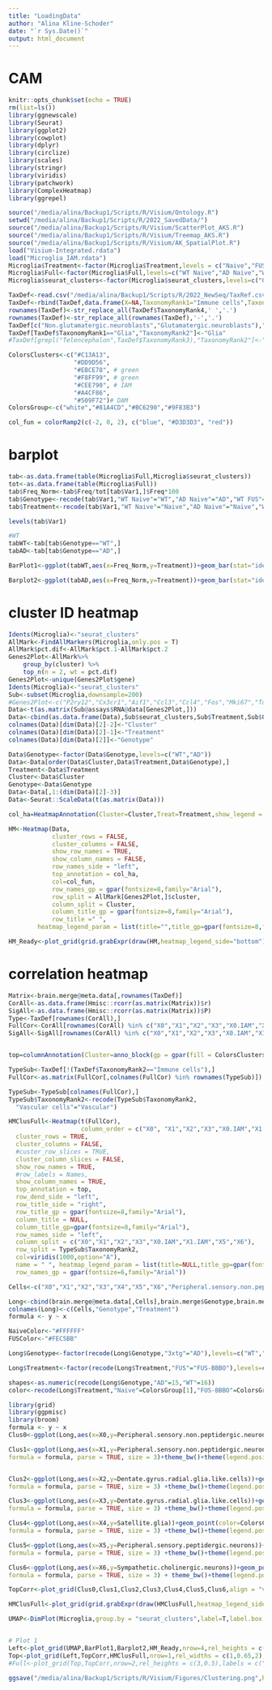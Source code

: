 ```yaml
---
title: "LoadingData"
author: "Alina Kline-Schoder"
date: "`r Sys.Date()`"
output: html_document
---
```

# CAM
```r
knitr::opts_chunk$set(echo = TRUE)
rm(list=ls())
library(ggnewscale)
library(Seurat)
library(ggplot2)
library(cowplot)
library(dplyr)
library(circlize)
library(scales)
library(stringr)
library(viridis)
library(patchwork)
library(ComplexHeatmap)
library(ggrepel)

source("/media/alina/Backup1/Scripts/R/Visium/Ontology.R")
setwd("/media/alina/Backup1/Scripts/R/2022_SavedData/")
source("/media/alina/Backup1/Scripts/R/Visium/ScatterPlot_AKS.R")
source("/media/alina/Backup1/Scripts/R/Visium/Treemap_AKS.R")
source("/media/alina/Backup1/Scripts/R/Visium/AK_SpatialPlot.R")
load("Visium-Integrated.rdata")
load("Microglia_IAM.rdata")
Microglia$Treatment<-factor(Microglia$Treatment,levels = c("Naive","FUS+MB","FUS-BBBO","FUS"))
Microglia$Full<-factor(Microglia$Full,levels=c("WT Naive","AD Naive","WT FUS+MB","AD FUS+MB","WT FUS-BBBO","AD FUS-BBBO","WT FUS","AD FUS"))
Microglia$seurat_clusters<-factor(Microglia$seurat_clusters,levels=c("0","1","2","3","IAM 0","IAM 1","6"))

TaxDef<-read.csv("/media/alina/Backup1/Scripts/R/2022_NewSeq/TaxRef.csv")
TaxDef<-rbind(TaxDef,data.frame(X=NA,TaxonomyRank1="Immune cells",TaxonomyRank2="Immune cells",TaxonomyRank3="Immune cells",TaxonomyRank4=c("X0","X1","X2","X3","X0.IAM","X1.IAM","X5","X6")))
rownames(TaxDef)<-str_replace_all(TaxDef$TaxonomyRank4,' ','.')
rownames(TaxDef)<-str_replace_all(rownames(TaxDef),'-','.')
TaxDef[c("Non.glutamatergic.neuroblasts","Glutamatergic.neuroblasts"),"TaxonomyRank2"]<-"Neuroblast"
TaxDef[TaxDef$TaxonomyRank1=="Glia","TaxonomyRank2"]<-"Glia"
#TaxDef[grepl("Telencephalon",TaxDef$TaxonomyRank3),"TaxonomyRank2"]<-"Telencephalon"

ColorsClusters<-c("#C13A13",
                  "#DD9D56",
                  "#EBCE78", # green
                  "#F8FF99", # green
                  "#CEE790", # IAM
                  "#A4CF86",
                  "#509F72")# DAM
ColorsGroup<-c("white","#81A4CD","#BC6290","#9F83B3")

col_fun = colorRamp2(c(-2, 0, 2), c("blue", "#D3D3D3", "red"))
```
# barplot
```r
tab<-as.data.frame(table(Microglia$Full,Microglia$seurat_clusters))
tot<-as.data.frame(table(Microglia$Full))
tab$Freq_Norm<-tab$Freq/tot[tab$Var1,]$Freq*100
tab$Genotype<-recode(tab$Var1,"WT Naive"="WT","AD Naive"="AD","WT FUS"="WT","AD FUS"="AD","WT FUS+MB"="WT","AD FUS+MB"="AD","WT FUS-BBBO"="WT","AD FUS-BBBO"="AD")
tab$Treatment<-recode(tab$Var1,"WT Naive"="Naive","AD Naive"="Naive","WT FUS"="FUS","AD FUS"="FUS","WT FUS+MB"="FUS+MB","AD FUS+MB"="FUS+MB","WT FUS-BBBO"="FUS-BBBO","AD FUS-BBBO"="FUS-BBBO")

levels(tab$Var1)

#WT
tabWT<-tab[tab$Genotype=="WT",]
tabAD<-tab[tab$Genotype=="AD",]

BarPlot1<-ggplot(tabWT,aes(x=Freq_Norm,y=Treatment))+geom_bar(stat="identity",aes(fill=Var2),position = position_stack(reverse = TRUE))+scale_y_discrete(expand = c(0,0))+new_scale_fill()+geom_tile(aes(y=Treatment,x=-3,fill=Treatment),width=5,color="black")+scale_fill_manual(values=ColorsGroup)+facet_grid(Genotype~.)+theme_bw()+xlab("Cluster (%)")+theme(legend.position = "none",axis.title.y = element_blank(),axis.text.x = element_blank(),axis.title.x = element_blank())+scale_x_continuous(expand = c(0,0))+theme(strip.background = element_rect(fill=c("white")))

Barplot2<-ggplot(tabAD,aes(x=Freq_Norm,y=Treatment))+geom_bar(stat="identity",aes(fill=Var2),position = position_stack(reverse = TRUE))+scale_y_discrete(expand = c(0,0))+new_scale_fill()+geom_tile(aes(y=Treatment,x=-3,fill=Treatment),width=5,color="black")+scale_fill_manual(values=ColorsGroup)+facet_grid(Genotype~.)+theme_bw()+xlab("Cluster (%)")+theme(legend.position = "none",axis.title.y = element_blank())+scale_x_continuous(expand = c(0,0))+theme(strip.background = element_rect(fill="white"))
```

# cluster ID heatmap
```r
Idents(Microglia)<-"seurat_clusters"
AllMark<-FindAllMarkers(Microglia,only.pos = T)
AllMark$pct.dif<-AllMark$pct.1-AllMark$pct.2
Genes2Plot<-AllMark%>%
    group_by(cluster) %>%
    top_n(n = 2, wt = pct.dif)
Genes2Plot<-unique(Genes2Plot$gene)
Idents(Microglia)<-"seurat_clusters"
Sub<-subset(Microglia,downsample=200)
#Genes2Plot<-c("P2ry12","Cx3cr1","Aif1","Ccl3","Ccl4","Fos","Mki67","Top2a","Ifi30")
Data<-t(as.matrix(Sub@assays$RNA@data[Genes2Plot,]))
Data<-cbind(as.data.frame(Data),Sub$seurat_clusters,Sub$Treatment,Sub$Genotype)
colnames(Data)[dim(Data)[2]-2]<-"Cluster"
colnames(Data)[dim(Data)[2]-1]<-"Treatment"
colnames(Data)[dim(Data)[2]]<-"Genotype"

Data$Genotype<-factor(Data$Genotype,levels=c("WT","AD"))
Data<-Data[order(Data$Cluster,Data$Treatment,Data$Genotype),]
Treatment<-Data$Treatment
Cluster<-Data$Cluster
Genotype<-Data$Genotype
Data<-Data[,1:(dim(Data)[2]-3)]
Data<-Seurat::ScaleData(t(as.matrix(Data)))

col_ha=HeatmapAnnotation(Cluster=Cluster,Treat=Treatment,show_legend = F,show_annotation_name = F,border=T)

HM<-Heatmap(Data,
            cluster_rows = FALSE,
            cluster_columns = FALSE,
            show_row_names = TRUE,
            show_column_names = FALSE,
            row_names_side = "left",
            top_annotation = col_ha,
            col=col_fun,
            row_names_gp = gpar(fontsize=8,family="Arial"),
            row_split = AllMark[Genes2Plot,]$cluster,
            column_split = Cluster,
            column_title_gp = gpar(fontsize=8,family="Arial"),
            row_title =" ",
        heatmap_legend_param = list(title="",title_gp=gpar(fontsize=8,family="Arial"),labels_gp=gpar(fontsize=6),direction="horizontal",position="bottom"))

HM_Ready<-plot_grid(grid.grabExpr(draw(HM,heatmap_legend_side="bottom")))
```


# correlation heatmap


```r
Matrix<-brain.merge@meta.data[,rownames(TaxDef)]
CorAll<-as.data.frame(Hmisc::rcorr(as.matrix(Matrix))$r)
SigAll<-as.data.frame(Hmisc::rcorr(as.matrix(Matrix))$P)
Type<-TaxDef[rownames(CorAll),]
FullCor<-CorAll[rownames(CorAll) %in% c("X0","X1","X2","X3","X0.IAM","X1.IAM","X5","X6"),]
SigAll<-SigAll[rownames(CorAll) %in% c("X0","X1","X2","X3","X0.IAM","X1.IAM","X5","X6"),]


top=columnAnnotation(Cluster=anno_block(gp = gpar(fill = ColorsClusters),labels = c("X0", "X1","X2","X3","X0.IAM","X1.IAM","X5","X6"),labels_gp = gpar(fontsize=8),height = unit(4,"mm")),show_legend=FALSE, show_annotation_name = FALSE,border=TRUE)

TypeSub<-TaxDef[!(TaxDef$TaxonomyRank2=="Immune cells"),]
FullCor<-as.matrix(FullCor[,colnames(FullCor) %in% rownames(TypeSub)])

TypeSub<-TypeSub[colnames(FullCor),]
TypeSub$TaxonomyRank2<-recode(TypeSub$TaxonomyRank2,
  "Vascular cells"="Vascular")

HMClusFull<-Heatmap(t(FullCor),
                    column_order = c("X0", "X1","X2","X3","X0.IAM","X1.IAM","X5","X6"),
  cluster_rows = TRUE,
  cluster_columns = FALSE,
  #custer_row_slices = TRUE,
  cluster_column_slices = FALSE,
  show_row_names = TRUE,
  #row_labels = Names,
  show_column_names = TRUE,
  top_annotation = top,
  row_dend_side = "left",
  row_title_side = "right",
  row_title_gp = gpar(fontsize=8,family="Arial"),
  column_title = NULL,
  column_title_gp=gpar(fontsize=8,family="Arial"),
  row_names_side = "left",
  column_split = c("X0","X1","X2","X3","X0.IAM","X1.IAM","X5","X6"),
  row_split = TypeSub$TaxonomyRank2,
  col=viridis(1000,option="A"),
  name = " ", heatmap_legend_param = list(title=NULL,title_gp=gpar(fontsize=6,family="Arial"),labels_gp=gpar(fontsize=6),direction="horizontal",position="bottom"),
  row_names_gp = gpar(fontsize=6,family="Arial"))
```

```r
Cells<-c("X0","X1","X2","X3","X4","X5","X6","Peripheral.sensory.non.peptidergic.neurons","Dentate.gyrus.radial.glia.like.cells","Sympathetic.cholinergic.neurons","Subcommissural.organ.hypendymal.cells","Satellite.glia","Peripheral.sensory.peptidergic.neurons")

Long<-cbind(brain.merge@meta.data[,Cells],brain.merge$Genotype,brain.merge$Treatment)
colnames(Long)<-c(Cells,"Genotype","Treatment")
formula <- y ~ x

NaiveColor<-"#FFFFFF"
FUSColor<-"#FEC5BB"

Long$Genotype<-factor(recode(Long$Genotype,"3xtg"="AD"),levels=c("WT","AD"))

Long$Treatment<-factor(recode(Long$Treatment,"FUS"="FUS-BBBO"),levels=c("Naive","FUS-BBBO"))

shapes<-as.numeric(recode(Long$Genotype,"AD"=15,"WT"=16))
color<-recode(Long$Treatment,"Naive"=ColorsGroup[1],"FUS-BBBO"=ColorsGroup[3])

library(grid)
library(ggpmisc)
library(broom)
formula <- y ~ x
Clus0<-ggplot(Long,aes(x=X0,y=Peripheral.sensory.non.peptidergic.neurons))+geom_point(color=ColorsClusters[1],shape=shapes,size=1)+geom_smooth(method="lm",fullrange=TRUE,color="black",size=0.5,se=FALSE)+ stat_poly_eq(aes(label = paste(..rr.label..)), label.x = 0.5, label.y = 0.95, formula = formula, parse = TRUE, size = 3) +theme_bw()+theme(legend.position = "none")+coord_cartesian(expand=FALSE)+xlab("X0")+ylab("Peripheral sensory non\npeptidergic neurons")+theme(axis.title = element_text(size=8),panel.background = element_rect(fill="white"),panel.grid = element_blank(),strip.background = element_rect(fill="white"),plot.margin = margin(0.5,0.25,0.25,0.75,"cm"))+scale_x_continuous(breaks = c(0,0.8,1.6),limits = c(0,1.6))

Clus1<-ggplot(Long,aes(x=X1,y=Peripheral.sensory.non.peptidergic.neurons))+geom_point(color=ColorsClusters[2],shape=shapes,size=1)+geom_smooth(method="lm",fullrange=TRUE,color="black",size=0.5,se=FALSE)+ stat_poly_eq(aes(label = paste(..rr.label..)), label.x = 0.5, label.y = 0.95,
formula = formula, parse = TRUE, size = 3)+theme_bw()+theme(legend.position = "none")+coord_cartesian(expand=FALSE)+xlab("X1")+ylab("Peripheral sensory non\npeptidergic neurons")+theme(axis.title = element_text(size=8),panel.background = element_rect(fill="white"),panel.grid = element_blank(),strip.background = element_rect(fill="white"),plot.margin = margin(0.5,0.25,0.25,0.75,"cm"))+scale_x_continuous(breaks = c(0,0.8,1.6),limits = c(0,1.6))


Clus2<-ggplot(Long,aes(x=X2,y=Dentate.gyrus.radial.glia.like.cells))+geom_point(color=ColorsClusters[3],shape=shapes,size=1)+geom_smooth(method="lm",fullrange=TRUE,color="black",size=0.5,se=FALSE)+ stat_poly_eq(aes(label = paste(..rr.label..)), label.x = 0.5, label.y = 0.95,
formula = formula, parse = TRUE, size = 3) +theme_bw()+theme(legend.position = "none")+coord_cartesian(expand=FALSE)+xlab("X2")+ylab("Dentate gyrus\nradial glia like cells")+theme(axis.title = element_text(size=8),panel.background = element_rect(fill="white"),panel.grid = element_blank(),strip.background = element_rect(fill="white"),plot.margin = margin(0.5,0.25,0.25,0.75,"cm"))+scale_x_continuous(breaks = c(0,0.7,1.4),limits = c(0,1.4))

Clus3<-ggplot(Long,aes(x=X3,y=Dentate.gyrus.radial.glia.like.cells))+geom_point(color=ColorsClusters[4],shape=shapes,size=1)+geom_smooth(method="lm",fullrange=TRUE,color="black",size=0.5,se=FALSE)+ stat_poly_eq(aes(label = paste(..rr.label..)), label.x = 0.5, label.y = 0.95,
formula = formula, parse = TRUE, size = 3) +theme_bw()+theme(legend.position = "none")+coord_cartesian(expand=FALSE)+xlab("X3")+ylab("Dentate gyrus\nradial glia like cells")+theme(axis.title = element_text(size=8),panel.background = element_rect(fill="white"),panel.grid = element_blank(),strip.background = element_rect(fill="white"),plot.margin = margin(0.5,0.25,0.25,0.75,"cm"))+scale_x_continuous(breaks = c(0,0.5,1),limits = c(0,1))

Clus4<-ggplot(Long,aes(x=X4,y=Satellite.glia))+geom_point(color=ColorsClusters[5],shape=shapes,size=1)+geom_smooth(method="lm",fullrange=TRUE,color="black",size=0.5,se=FALSE)+ stat_poly_eq(aes(label = paste(..rr.label..)), label.x = 0.5, label.y = 0.95,
formula = formula, parse = TRUE, size = 3) +theme_bw()+theme(legend.position = "none")+coord_cartesian(expand=FALSE)+theme(axis.title = element_text(size=8),panel.background = element_rect(fill="white"),panel.grid = element_blank(),strip.background = element_rect(fill="white"),plot.margin = margin(0.5,0.25,0.25,0.75,"cm"))+xlab("X4")+ylab("Satellite glia")+scale_x_continuous(breaks = c(0,2.8,5.6),limits = c(0,5.6))

Clus5<-ggplot(Long,aes(x=X5,y=Peripheral.sensory.peptidergic.neurons))+geom_point(color=ColorsClusters[6],shape=shapes,size=1)+geom_smooth(method="lm",fullrange=TRUE,color="black",size=0.5,se=FALSE)+ stat_poly_eq(aes(label = paste(..rr.label..)), label.x = 0.5, label.y = 0.95,
formula = formula, parse = TRUE, size = 3) +theme_bw()+theme(legend.position = "none")+coord_cartesian(expand=FALSE)+xlab("X5")+ylab("Peripheral sensory\n peptidergic neurons")+theme(axis.title = element_text(size=8),panel.background = element_rect(fill="white"),panel.grid = element_blank(),strip.background = element_rect(fill="white"),plot.margin = margin(0.5,0.25,0.25,0.75,"cm"))+scale_x_continuous(breaks = c(0,0.6,1.2),limits = c(0,1.2))

Clus6<-ggplot(Long,aes(x=X6,y=Sympathetic.cholinergic.neurons))+geom_point(color=ColorsClusters[7],shape=shapes,size=1)+geom_smooth(method="lm",fullrange=TRUE,color="black",size=0.5,se=FALSE)+ stat_poly_eq(aes(label = paste(..rr.label..)), label.x = 0.5, label.y = 0.95,
formula = formula, parse = TRUE, size = 3) + theme_bw()+theme(legend.position = "none")+coord_cartesian(expand=FALSE)+xlab("X6")+ylab("Sympathetic \n cholinergic neurons")+theme(axis.title = element_text(size=8),panel.background = element_rect(fill="white"),panel.grid = element_blank(),strip.background = element_rect(fill="white"),plot.margin = margin(0.5,0.25,0.25,0.75,"cm"))+scale_x_continuous(breaks = c(0,2.8,5.6),limits = c(0,5.6))

TopCorr<-plot_grid(Clus0,Clus1,Clus2,Clus3,Clus4,Clus5,Clus6,align = "v",axis="lr",nrow=7)
```


```r
HMClusFull<-plot_grid(grid.grabExpr(draw(HMClusFull,heatmap_legend_side="bottom")))
```


```r
UMAP<-DimPlot(Microglia,group.by = "seurat_clusters",label=T,label.box = T)+theme(legend.position = "none",plot.title = element_blank())+theme(axis.text = element_blank(),axis.ticks = element_blank(),axis.title = element_blank())


# Plot 1
Left<-plot_grid(UMAP,BarPlot1,Barplot2,HM_Ready,nrow=4,rel_heights = c(0.75,0.25,0.35,1),labels = c("a","b","","c"))
Top<-plot_grid(Left,TopCorr,HMClusFull,nrow=1,rel_widths = c(1,0.65,2),labels = c("","d","e"))
#Full<-plot_grid(Top,TopCorr,nrow=2,rel_heights = c(3,0.5),labels = c("","e"))

ggsave("/media/alina/Backup1/Scripts/R/Visium/Figures/Clustering.png",height = 11.25,width = 11,units = "in",bg="white")
```


